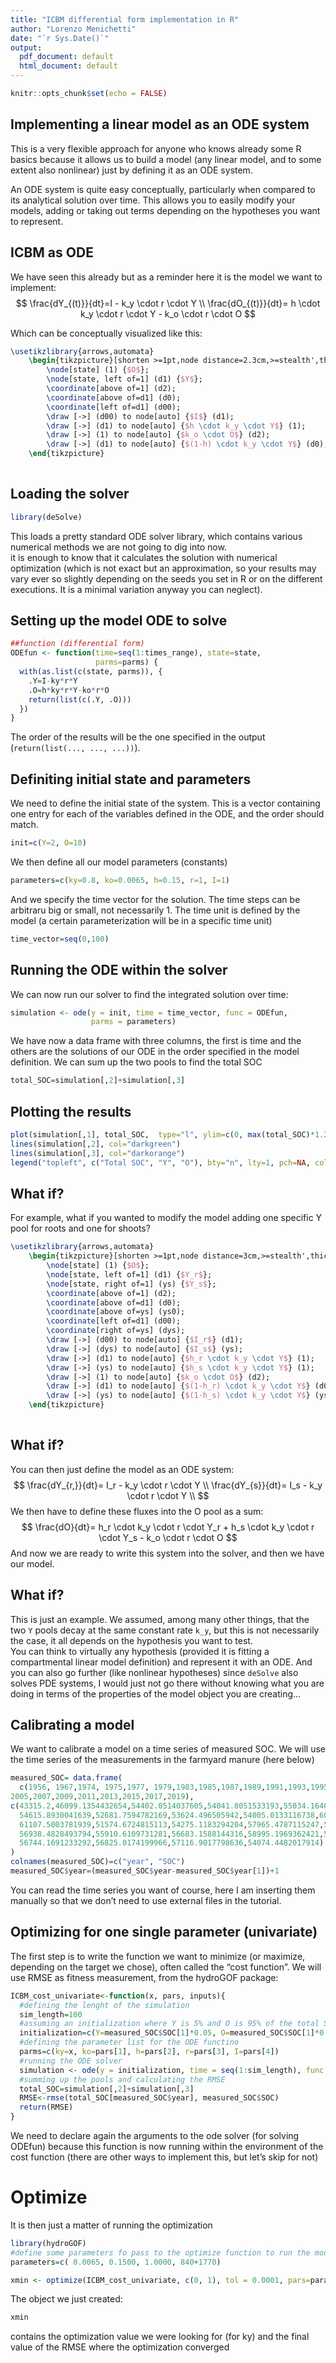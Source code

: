 ```yaml
---
title: "ICBM differential form implementation in R"
author: "Lorenzo Menichetti"
date: "`r Sys.Date()`"
output:
  pdf_document: default
  html_document: default
---
```


```r
knitr::opts_chunk$set(echo = FALSE)
```

## Implementing a linear model as an ODE system
This is a very flexible approach for anyone who knows already some R basics because it allows us to build a model (any linear model, and to some extent also nonlinear) just by defining it as an ODE system.  
  
An ODE system is quite easy conceptually, particularly when compared to its analytical solution over time. This allows you to easily modify your models, adding or taking out terms depending on the hypotheses you want to represent.


## ICBM as ODE
We have seen this already but as a reminder here it is the model we want to implement:
$$
\frac{dY_{(t)}}{dt}=I - k_y \cdot r \cdot Y \\
\frac{dO_{(t)}}{dt}= h \cdot k_y \cdot r  \cdot Y  - k_o \cdot r  \cdot O
$$
  
Which can be conceptually visualized like this:
```tikz
\usetikzlibrary{arrows,automata} 
    \begin{tikzpicture}[shorten >=1pt,node distance=2.3cm,>=stealth',thick]
        \node[state] (1) {$O$};
        \node[state, left of=1] (d1) {$Y$};
        \coordinate[above of=1] (d2);
        \coordinate[above of=d1] (d0);
        \coordinate[left of=d1] (d00);
        \draw [->] (d00) to node[auto] {$I$} (d1);
        \draw [->] (d1) to node[auto] {$h \cdot k_y \cdot Y$} (1);
        \draw [->] (1) to node[auto] {$k_o \cdot O$} (d2);
        \draw [->] (d1) to node[auto] {$(1-h) \cdot k_y \cdot Y$} (d0);
    \end{tikzpicture}
    
```

## Loading the solver

```r
library(deSolve)
```
This loads a pretty standard ODE solver library, which contains various numerical methods we are not going to dig into now.  
it is enough to know that it calculates the solution with numerical optimization (which is not exact but an approximation, so your results may vary ever so slightly depending on the seeds you set in R or on the different executions. It is a minimal variation anyway you can neglect).


## Setting up the model ODE to solve

```r
##function (differential form)
ODEfun <- function(time=seq(1:times_range), state=state, 
                   parms=parms) {
  with(as.list(c(state, parms)), {
    .Y=I-ky*r*Y
    .O=h*ky*r*Y-ko*r*O
    return(list(c(.Y, .O)))
  })
}
```
The order of the results will be the one specified in the output (`return(list(..., ..., ...))`).

## Definiting initial state and parameters
We need to define the initial state of the system. This is a vector containing one entry for each of the variables defined in the ODE, and the order should match.
```r
init=c(Y=2, O=10)
```
We then define all our model parameters (constants)
```r
parameters=c(ky=0.8, ko=0.0065, h=0.15, r=1, I=1)
```
And we specify the time vector for the solution. The time steps can be arbitraru big or small, not necessarily 1. The time unit is defined by the model (a certain parameterization will be in a specific time unit)
```r
time_vector=seq(0,100)
```

## Running the ODE within the solver 
We can now run our solver to find the integrated solution over time:
```r
simulation <- ode(y = init, time = time_vector, func = ODEfun, 
                  parms = parameters)
```

We have now a data frame with three columns, the first is time and the others are the solutions of our ODE in the order specified in the model definition. We can sum up the two pools to find the total SOC
```r
total_SOC=simulation[,2]+simulation[,3]
```

## Plotting the results
```r
plot(simulation[,1], total_SOC,  type="l", ylim=c(0, max(total_SOC)*1.2), xlab="time", ylab="C")
lines(simulation[,2], col="darkgreen")
lines(simulation[,3], col="darkorange")
legend("topleft", c("Total SOC", "Y", "O"), bty="n", lty=1, pch=NA, col=c("black", "darkgreen", "darkorange"))
```

## What if?
For example, what if you wanted to modify the model adding one specific Y pool for roots and one for shoots?  

```tikz
\usetikzlibrary{arrows,automata} 
    \begin{tikzpicture}[shorten >=1pt,node distance=3cm,>=stealth',thick]
        \node[state] (1) {$O$};
        \node[state, left of=1] (d1) {$Y_r$};
        \node[state, right of=1] (ys) {$Y_s$};
        \coordinate[above of=1] (d2);
        \coordinate[above of=d1] (d0);
        \coordinate[above of=ys] (ys0);
        \coordinate[left of=d1] (d00);
        \coordinate[right of=ys] (dys);
        \draw [->] (d00) to node[auto] {$I_r$} (d1);
        \draw [->] (dys) to node[auto] {$I_s$} (ys);
        \draw [->] (d1) to node[auto] {$h_r \cdot k_y \cdot Y$} (1);
        \draw [->] (ys) to node[auto] {$h_s \cdot k_y \cdot Y$} (1);
        \draw [->] (1) to node[auto] {$k_o \cdot O$} (d2);
        \draw [->] (d1) to node[auto] {$(1-h_r) \cdot k_y \cdot Y$} (d0);
        \draw [->] (ys) to node[auto] {$(1-h_s) \cdot k_y \cdot Y$} (ys0);
    \end{tikzpicture}
    
```

## What if?
You can then just define the model as an ODE system:
$$
\frac{dY_{r,}}{dt}= I_r - k_y \cdot r \cdot Y \\
\frac{dY_{s}}{dt}= I_s - k_y \cdot r \cdot Y \\
$$
We then have to define these fluxes into the O pool as a sum:
$$
\frac{dO}{dt}= h_r \cdot k_y \cdot r  \cdot Y_r + h_s \cdot k_y \cdot r  \cdot Y_s  - k_o \cdot r  \cdot O
$$
And now we are ready to write this system into the solver, and then we have our model.

## What if?
This is just an example. We assumed, among many other things, that the two `Y` pools decay at the same constant rate `k_y`, but this is not necessarily the case, it all depends on the hypothesis you want to test.  
You can think to virtually any hypothesis (provided it is fitting a compartmental linear model definition) and represent it with an ODE. And you can also go further (like nonlinear hypotheses) since `deSolve` also solves PDE systems, I would just not go there without knowing what you are doing in terms of the properties of the model object you are creating...




## Calibrating a model
We want to calibrate a model on a time series of measured SOC. We will use the time series of the measurements in the farmyard manure (here below)

```r
measured_SOC= data.frame(
  c(1956, 1967,1974, 1975,1977, 1979,1983,1985,1987,1989,1991,1993,1995,1997,1999,2001,
2005,2007,2009,2011,2013,2015,2017,2019),
c(43315.2,46099.1354432654,54402.0514037605,54041.8051533193,55034.1640770398,
  54615.8930041639,52681.7594782169,53624.496505942,54005.0133116738,60017.1966448382,
  61107.5003781939,51574.6724815113,54275.1183294204,57965.4787115247,57956.4965618206,
  56938.4828493794,55910.6109731281,56683.1588144316,58995.1969362421,55438.5423266927,
  56744.1691233292,56825.0174199966,57116.9017798636,54074.4482017914)
)
colnames(measured_SOC)=c("year", "SOC")
measured_SOC$year=(measured_SOC$year-measured_SOC$year[1])+1

```

You can read the time series you want of course, here I am inserting them manually so that we don't need to use external files in the tutorial.

## Optimizing for one single parameter (univariate)
The first step is to write the function we want to minimize (or maximize, depending on the target we chose), often called the "cost function". We will use RMSE as fitness measurement, from the hydroGOF package:
```r
ICBM_cost_univariate<-function(x, pars, inputs){
  #defining the lenght of the simulation
  sim_length=100
  #assuming an initialization where Y is 5% and O is 95% of the total SOC
  initialization=c(Y=measured_SOC$SOC[1]*0.05, O=measured_SOC$SOC[1]*0.95)
  #defining the parameter list for the ODE functino
  parms=c(ky=x, ko=pars[1], h=pars[2], r=pars[3], I=pars[4])
  #running the ODE solver
  simulation <- ode(y = initialization, time = seq(1:sim_length), func = ODEfun, parms)
  #summing up the pools and calculating the RMSE
  total_SOC=simulation[,2]+simulation[,3]
  RMSE<-rmse(total_SOC[measured_SOC$year], measured_SOC$SOC)
  return(RMSE)
}
```
We need to declare again the arguments to the ode solver (for solving ODEfun) because this function is now running within the environment of the cost function (there are other ways to implement this, but let's skip for not)


# Optimize

It is then just a matter of running the optimization
```r
library(hydroGOF)
#define some parameters fo pass to the optimize function to run the model
parameters=c( 0.0065, 0.1500, 1.0000, 840+1770)

xmin <- optimize(ICBM_cost_univariate, c(0, 1), tol = 0.0001, pars=parameters)
```

The object we just created:
```r
xmin
```
contains the optimization value we were looking for (for ky) and the final value of the RMSE where the optimization converged

